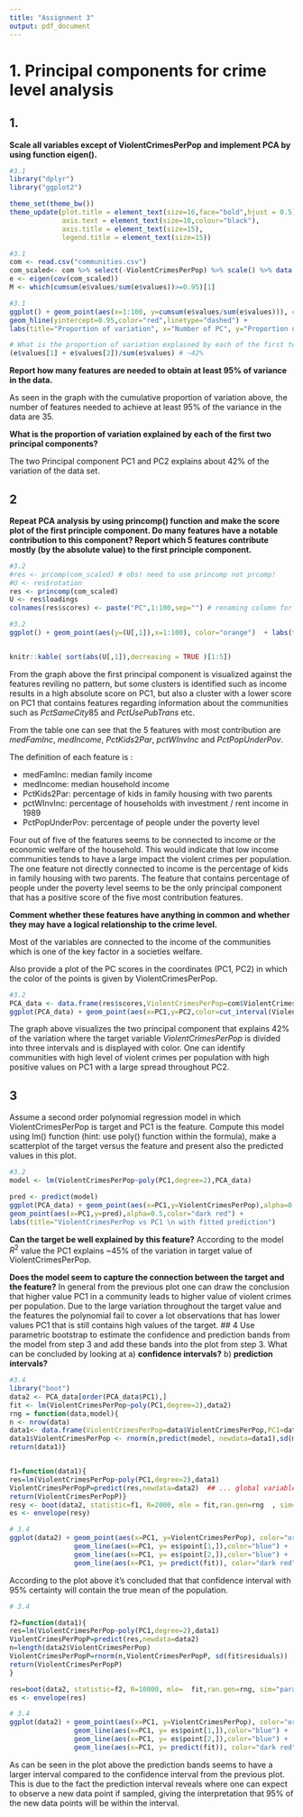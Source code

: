 ```yaml
---
title: "Assignment 3"
output: pdf_document
---
```


# 1. Principal components for crime level analysis

## 1.

**Scale all variables except of ViolentCrimesPerPop and implement PCA by using function eigen(). **

```r
#3.1
library("dplyr")
library("ggplot2")

theme_set(theme_bw())
theme_update(plot.title = element_text(size=16,face="bold",hjust = 0.5),
             axis.text = element_text(size=10,colour="black"),
             axis.title = element_text(size=15),
             legend.title = element_text(size=15)) 
```


```r
#3.1
com <- read.csv("communities.csv")
com_scaled<- com %>% select(-ViolentCrimesPerPop) %>% scale() %>% data.frame()
e <- eigen(cov(com_scaled)) 
M <- which(cumsum(e$values/sum(e$values))>=0.95)[1]
```

```r
#3.1
ggplot() + geom_point(aes(x=1:100, y=cumsum(e$values/sum(e$values))), color="orange") +
geom_hline(yintercept=0.95,color="red",linetype="dashed") +
labs(title="Proportion of variation", x="Number of PC", y="Proportion of variation")

# What is the proportion of variation explained by each of the first two principal components?
(e$values[1] + e$values[2])/sum(e$values) # ~42%
```





**Report how many features are needed to obtain at least 95% of variance in the data.**

As seen in the graph with the cumulative proportion of variation above, the number of features needed to achieve at least 95% of the variance in the data are 35. 


**What is the proportion of variation explained by each of the first two principal components?**

The two Principal component PC1 and PC2 explains about 42% of the variation of the data set. 

\newpage 

## 2 

**Repeat PCA analysis by using princomp() function and make the score plot of the first principle component. Do many features have a notable contribution to this component? Report which 5 features contribute mostly (by the absolute value) to the first principle component.**

```r
#3.2
#res <- prcomp(com_scaled) # obs! need to use princomp not prcomp!
#U <- res$rotation
res <- princomp(com_scaled)
U <- res$loadings
colnames(res$scores) <- paste("PC",1:100,sep="") # renaming column for quick fix

```

```r
#3.2
ggplot() + geom_point(aes(y=(U[,1]),x=1:100), color="orange")  + labs(title="PC1 vs Features", x="Features", y="PC1")


knitr::kable( sort(abs(U[,1]),decreasing = TRUE )[1:5])

```
From the graph above the first principal component is visualized against the features reviling no pattern, but some clusters is identified such as income results in a high absolute score on PC1, but also a cluster with a lower score on PC1 that contains features regarding information about the communities such as $PctSameCity85$ and $PctUsePubTrans$ etc.

From the table one can see that the 5 features with most contribution are $medFamInc$, $medIncome$, $PctKids2Par$, $pctWInvInc$ and $PctPopUnderPov$. 

The definition of each feature is :

* medFamInc: median family income
* medIncome: median household income
* PctKids2Par: percentage of kids in family housing with two parents 
* pctWInvInc: percentage of households with investment / rent income in 1989
* PctPopUnderPov: percentage of people under the poverty level 

Four out of five of the features seems to be connected to income or the economic welfare of the household. This would indicate that low income communities tends to have a large impact the violent crimes per population. The one feature not directly connected to income is the percentage of kids in family housing with two parents. The feature that contains percentage of people under the poverty level seems to be the only principal component that has a positive score of the five most contribution features.


**Comment whether these features have anything in common and whether they may have a logical relationship to the crime level.**

Most of the variables are connected to the income of the communities which is one of the key factor in a societies welfare. 




Also provide a plot of the PC scores in the coordinates (PC1, PC2) in which the color of the points is given by ViolentCrimesPerPop.

```r
#3.2
PCA_data <- data.frame(res$scores,ViolentCrimesPerPop=com$ViolentCrimesPerPop)
ggplot(PCA_data) + geom_point(aes(x=PC1,y=PC2,color=cut_interval(ViolentCrimesPerPop,3)), alpha=0.5) + labs(title="PC2 vs PC1 \n colored by Violent Crimes Per Pop", x="PC1", y="PC2", color="ViolentCrimesPerPop") + scale_color_manual(values=c("dark green","orange","dark red"))
```
The graph above visualizes the two principal component that explains 42% of the variation where the target variable *ViolentCrimesPerPop* is divided into three intervals and is displayed with color. One can identify communities with high level of violent crimes per population with high positive values on PC1 with a large spread throughout PC2.

\newpage

## 3

Assume a second order polynomial regression model in which ViolentCrimesPerPop is target and PC1 is the feature. Compute this model using lm() function (hint: use poly() function within the formula), make a scatterplot of the target versus the feature and present also the predicted values in this plot.

```r
#3.2
model <- lm(ViolentCrimesPerPop~poly(PC1,degree=2),PCA_data)

pred <- predict(model)
ggplot(PCA_data) + geom_point(aes(x=PC1,y=ViolentCrimesPerPop),alpha=0.7, color="orange") +
geom_point(aes(x=PC1,y=pred),alpha=0.5,color="dark red") +
labs(title="ViolentCrimesPerPop vs PC1 \n with fitted prediction")
```

**Can the target be well explained by this feature?**
According to the model $R^2$ value the PC1 explains ~45% of the variation in target value of ViolentCrimesPerPop.

**Does the model seem to capture the connection between the target and the feature?**
In general from the previous plot one can draw the conclusion that higher value PC1 in a community leads to higher value of violent crimes per population. Due to the large variation throughout the target value and the features the polynomial fail to cover a lot observations that has lower values PC1 that is still contains high values of the target.
\newpage
## 4
Use parametric bootstrap to estimate the confidence and prediction bands from the model from step 3 and add these bands into the plot from step 3. 
What can be concluded by looking at a) **confidence intervals?** b) **prediction intervals?**
```r
#3.4
library("boot")
data2 <- PCA_data[order(PCA_data$PC1),]
fit <- lm(ViolentCrimesPerPop~poly(PC1,degree=2),data2)
rng = function(data,model){
n <- nrow(data)
data1<- data.frame(ViolentCrimesPerPop=data$ViolentCrimesPerPop,PC1=data$PC1)
data1$ViolentCrimesPerPop <- rnorm(n,predict(model, newdata=data1),sd(model$residuals))
return(data1)}


f1=function(data1){
res=lm(ViolentCrimesPerPop~poly(PC1,degree=2),data1)
ViolentCrimesPerPopP=predict(res,newdata=data2)  ## ... global variable?
return(ViolentCrimesPerPopP)}
resy <- boot(data2, statistic=f1, R=2000, mle = fit,ran.gen=rng  , sim="parametric")
es <- envelope(resy)


```

```r
# 3.4 
ggplot(data2) + geom_point(aes(x=PC1, y=ViolentCrimesPerPop), color="orange") + 
                geom_line(aes(x=PC1, y= es$point[1,]),color="blue") + 
                geom_line(aes(x=PC1, y= es$point[2,]),color="blue") + 
                geom_line(aes(x=PC1, y= predict(fit)), color="dark red") + labs(title="ViolentCrimesPerPop vs PC1 \n Confidence bands") + labs(title="ViolentCrimesPerPop vs PC1 \n Confidence bands")
```

According to the plot above it's concluded that that confidence interval with 95% certainty will contain the true mean of the population.



```r
# 3.4

f2=function(data1){
res=lm(ViolentCrimesPerPop~poly(PC1,degree=2),data1)
ViolentCrimesPerPopP=predict(res,newdata=data2)
n=length(data2$ViolentCrimesPerPop)
ViolentCrimesPerPopP=rnorm(n,ViolentCrimesPerPopP, sd(fit$residuals))
return(ViolentCrimesPerPopP)
}

res=boot(data2, statistic=f2, R=10000, mle=  fit,ran.gen=rng, sim="parametric")
es <- envelope(res)
```

```r
# 3.4
ggplot(data2) + geom_point(aes(x=PC1, y=ViolentCrimesPerPop), color="orange") + 
                geom_line(aes(x=PC1, y= es$point[1,]),color="blue") + 
                geom_line(aes(x=PC1, y= es$point[2,]),color="blue") + 
                geom_line(aes(x=PC1, y= predict(fit)), color="dark red") + ylim(c(0,1)) + labs(title="ViolentCrimesPerPop vs PC1 \n Prediction bands")

```

As can be seen in the plot above the prediction bands seems to have a larger interval compared to the confidence interval from the previous plot. This is due to the fact the prediction interval reveals where one can expect to observe a new data point if sampled, giving the interpretation that 95% of the new data points will be within the interval. 


